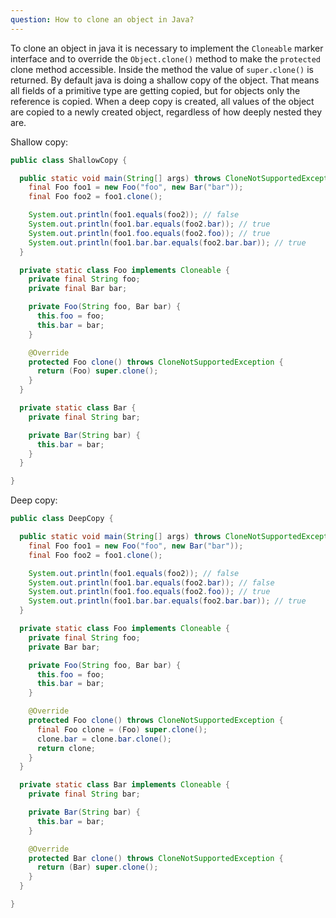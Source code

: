 ```yaml
---
question: How to clone an object in Java?
---
```


To clone an object in java it is necessary to implement the `Cloneable` marker
interface and to override the `Object.clone()` method to make the `protected`
clone method accessible. Inside the method the value of `super.clone()` is
returned. By default java is doing a shallow copy of the object. That means all
fields of a primitive type are getting copied, but for objects only the
reference is copied. When a deep copy is created, all values of the object are
copied to a newly created object, regardless of how deeply nested they are.

Shallow copy:

```java {22-25}
public class ShallowCopy {

  public static void main(String[] args) throws CloneNotSupportedException {
    final Foo foo1 = new Foo("foo", new Bar("bar"));
    final Foo foo2 = foo1.clone();

    System.out.println(foo1.equals(foo2)); // false
    System.out.println(foo1.bar.equals(foo2.bar)); // true
    System.out.println(foo1.foo.equals(foo2.foo)); // true
    System.out.println(foo1.bar.bar.equals(foo2.bar.bar)); // true
  }

  private static class Foo implements Cloneable {
    private final String foo;
    private final Bar bar;

    private Foo(String foo, Bar bar) {
      this.foo = foo;
      this.bar = bar;
    }

    @Override
    protected Foo clone() throws CloneNotSupportedException {
      return (Foo) super.clone();
    }
  }

  private static class Bar {
    private final String bar;

    private Bar(String bar) {
      this.bar = bar;
    }
  }

}
```

Deep copy:

```java {22-27,37-40}
public class DeepCopy {

  public static void main(String[] args) throws CloneNotSupportedException {
    final Foo foo1 = new Foo("foo", new Bar("bar"));
    final Foo foo2 = foo1.clone();

    System.out.println(foo1.equals(foo2)); // false
    System.out.println(foo1.bar.equals(foo2.bar)); // false
    System.out.println(foo1.foo.equals(foo2.foo)); // true
    System.out.println(foo1.bar.bar.equals(foo2.bar.bar)); // true
  }

  private static class Foo implements Cloneable {
    private final String foo;
    private Bar bar;

    private Foo(String foo, Bar bar) {
      this.foo = foo;
      this.bar = bar;
    }

    @Override
    protected Foo clone() throws CloneNotSupportedException {
      final Foo clone = (Foo) super.clone();
      clone.bar = clone.bar.clone();
      return clone;
    }
  }

  private static class Bar implements Cloneable {
    private final String bar;

    private Bar(String bar) {
      this.bar = bar;
    }

    @Override
    protected Bar clone() throws CloneNotSupportedException {
      return (Bar) super.clone();
    }
  }

}
```
